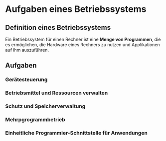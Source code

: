 # Aufgaben eines Betriebssystems

## Definition eines Betriebssystems

Ein Betriebssystem für einen Rechner ist eine **Menge von Programmen**,
die es ermöglichen, die Hardware eines Rechners zu nutzen und Applikationen
auf ihm auszuführen.

## Aufgaben

### Gerätesteuerung

### Betriebsmittel und Ressourcen verwalten

### Schutz und Speicherverwaltung

### Mehrpgrogrammbetrieb

### Einheitliche Programmier-Schnittstelle für Anwendungen
